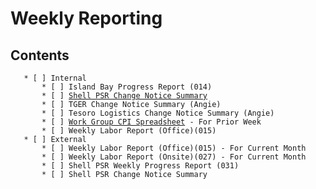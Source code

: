 = Weekly Reporting =

== Contents ==
	* [ ] Internal
		* [ ] Island Bay Progress Report (014) 
		* [ ] [[//bham-eng-data/share/SHELLPSR/GENERAL/PMC/PC/Island Bay - Weekly Reports/Change Management/Shell PSR CN Summary|Shell PSR Change Notice Summary]]
		* [ ] TGER Change Notice Summary (Angie) 
		* [ ] Tesoro Logistics Change Notice Summary (Angie) 
		* [ ] [[file:///S:/SHELLPSR/GENERAL/PMC/PC/Island Bay - Weekly Reports/Island Bay Internal CPI Spreadsheet/2015/|Work Group CPI Spreadsheet]] - For Prior Week
		* [ ] Weekly Labor Report (Office)(015)
	* [ ] External
		* [ ] Weekly Labor Report (Office)(015) - For Current Month
		* [ ] Weekly Labor Report (Onsite)(027) - For Current Month
		* [ ] Shell PSR Weekly Progress Report (031)
		* [ ] Shell PSR Change Notice Summary
